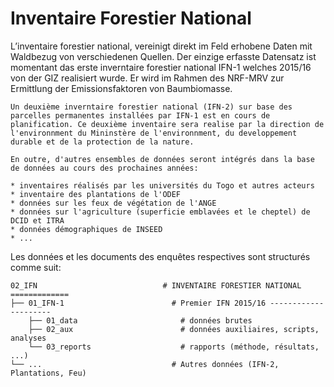 
# Inventaire Forestier National {#IFN}

L'inventaire forestier national, vereinigt direkt im Feld erhobene Daten mit Waldbezug von verschiedenen Quellen. Der einzige erfasste Datensatz ist momentant das erste inverntaire forestier national IFN-1 welches 2015/16 von der GIZ realisiert wurde. Er wird im Rahmen des NRF-MRV zur Ermittlung der Emissionsfaktoren von Baumbiomasse.

```block
Un deuxième inverntaire forestier national (IFN-2) sur base des parcelles permanentes installées par IFN-1 est en cours de planification. Ce deuxième inventaire sera realise par la direction de l'environnment du Mininstère de l'environnment, du developpement durable et de la protection de la nature.

En outre, d'autres ensembles de données seront intégrés dans la base de données au cours des prochaines années:

* inventaires réalisés par les universités du Togo et autres acteurs
* inventaire des plantations de l'ODEF
* données sur les feux de végétation de l'ANGE
* données sur l'agriculture (superficie emblavées et le cheptel) de DCID et ITRA
* données démographiques de INSEED
* ...

```

Les données et les documents des enquêtes respectives sont structurés comme suit:

```
02_IFN                            # INVENTAIRE FORESTIER NATIONAL =============
├── 01_IFN-1                        # Premier IFN 2015/16 ---------------------
    ├── 01_data                       # données brutes      
    ├── 02_aux                        # données auxiliaires, scripts, analyses
    └── 03_reports                    # rapports (méthode, résultats, ...)
└── ...                             # Autres données (IFN-2, Plantations, Feu)
```